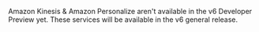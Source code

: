 <Callout warning>

Amazon Kinesis & Amazon Personalize aren't available in the v6 Developer Preview yet. These services will be available in the v6 general release.

</Callout>

